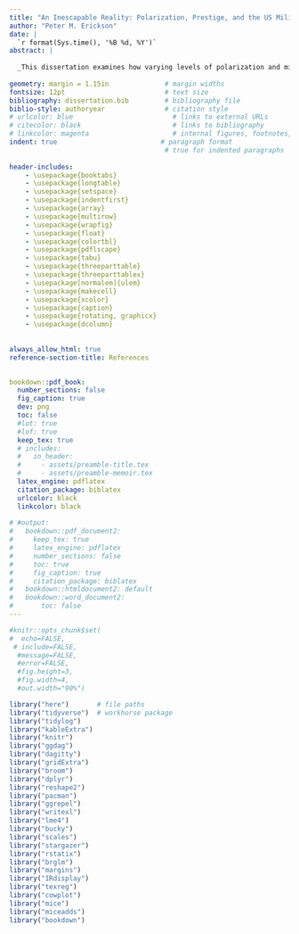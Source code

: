 ```yaml
---
title: "An Inescapable Reality: Polarization, Prestige, and the US Military in Politics"
author: "Peter M. Erickson"
date: |
  `r format(Sys.time(), '%B %d, %Y')`
abstract: |
  
  _This dissertation examines how varying levels of polarization and military prestige impact the US military's political involvement. It first argues that the political behavior of military and civilian actors with respect to the military should be viewed through the lens of three central principles of civil-military relations: civilian control of the military, non-partisanship of the military institution, and the non-interference of the military into certain realms of the state. The dissertation then argues that the level of polarization and military prestige impact the willingness of military and civilian actors to adhere to these principles. Using a mixed methods approach involving both quantitative and historical analysis, this dissertation provides evidence that patterns of political activity involving the military change over time. Ultimately, this dissertation contributes to the scholarly understanding of how domestic factors shape the political activities involving the military in mature democracies._ 
  
geometry: margin = 1.15in              # margin widths
fontsize: 12pt                         # text size
bibliography: dissertation.bib         # bibliography file
biblio-style: authoryear               # citation style
# urlcolor: blue                         # links to external URLs
# citecolor: black                       # links to bibliography
# linkcolor: magenta                     # internal figures, footnotes, etc.
indent: true                          # paragraph format
                                       # true for indented paragraphs
                                       
header-includes:
    - \usepackage{booktabs}
    - \usepackage{longtable}
    - \usepackage{setspace}
    - \usepackage{indentfirst}
    - \usepackage{array}
    - \usepackage{multirow}
    - \usepackage{wrapfig}
    - \usepackage{float}
    - \usepackage{colortbl}
    - \usepackage{pdflscape}
    - \usepackage{tabu}
    - \usepackage{threeparttable}
    - \usepackage{threeparttablex}
    - \usepackage[normalem]{ulem}
    - \usepackage{makecell}
    - \usepackage{xcolor}
    - \usepackage{caption}
    - \usepackage{rotating, graphicx}
    - \usepackage{dcolumn}
    
    
always_allow_html: true
reference-section-title: References
   

bookdown::pdf_book:
  number_sections: false
  fig_caption: true
  dev: png
  toc: false
  #lot: true
  #lof: true
  keep_tex: true
  # includes: 
  #   in_header: 
  #     - assets/preamble-title.tex
  #     - assets/preamble-memoir.tex
  latex_engine: pdflatex
  citation_package: biblatex
  urlcolor: black
  linkcolor: black
            
# #output: 
#   bookdown::pdf_document2:
#     keep_tex: true
#     latex_engine: pdflatex
#     number_sections: false
#     toc: true
#     fig_caption: true
#     citation_package: biblatex
#   bookdown::htmldocument2: default
#   bookdown::word_document2:
#       toc: false
---
```


\doublespacing 

```r
#knitr::opts_chunk$set(
#  echo=FALSE,
 # include=FALSE,
  #message=FALSE,
  #error=FALSE,
  #fig.height=3,
  #fig.width=4,
  #out.width="90%")

```

```r
library("here")       # file paths
library("tidyverse")  # workhorse package
library("tidylog")
library("kableExtra")
library("knitr")
library("ggdag")
library("dagitty")
library("gridExtra")
library("broom")
library("dplyr")
library("reshape2")
library("pacman")
library("ggrepel")
library("writexl")
library("lme4")
library("bucky")
library("scales")
library("stargazer")
library("rstatix")
library("brglm")
library("margins")
library("IRdisplay")
library("texreg")
library("cowplot")
library("mice")
library("miceadds")
library("bookdown")
```


